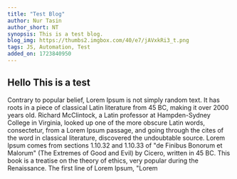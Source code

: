 ```yaml
---
title: "Test Blog"
author: Nur Tasin
author_short: NT
synopsis: This is a test blog.
blog_img: https://thumbs2.imgbox.com/40/e7/jAVxkRi3_t.png
tags: JS, Automation, Test
added_on: 1723840950
---
```

## Hello This is a test
Contrary to popular belief, Lorem Ipsum is not simply random text. It has roots in a piece of classical Latin literature from 45 BC, making it over 2000 years old. Richard McClintock, a Latin professor at Hampden-Sydney College in Virginia, looked up one of the more obscure Latin words, consectetur, from a Lorem Ipsum passage, and going through the cites of the word in classical literature, discovered the undoubtable source. Lorem Ipsum comes from sections 1.10.32 and 1.10.33 of "de Finibus Bonorum et Malorum" (The Extremes of Good and Evil) by Cicero, written in 45 BC. This book is a treatise on the theory of ethics, very popular during the Renaissance. The first line of Lorem Ipsum, "Lorem